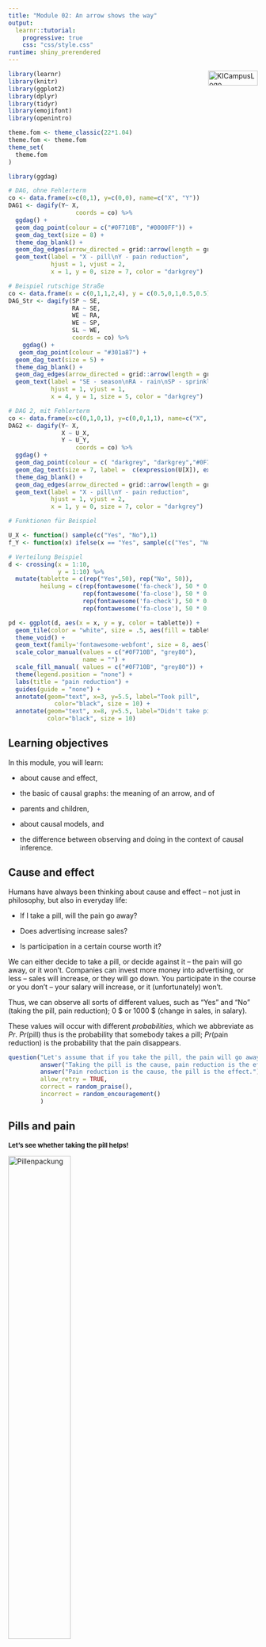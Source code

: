 ```yaml
---
title: "Module 02: An arrow shows the way"
output: 
  learnr::tutorial:
    progressive: true
    css: "css/style.css"
runtime: shiny_prerendered
---
```


<a href="https://ki-campus.org/">
<img border="0" alt="KICampusLogo" src="images/KIcampusLogo.png" width="100" height="30" style="float: right">
</a>

```r
library(learnr)
library(knitr)
library(ggplot2)
library(dplyr)
library(tidyr)
library(emojifont)
library(openintro)

theme.fom <- theme_classic(22*1.04)
theme.fom <- theme.fom
theme_set(
  theme.fom  
)

library(ggdag)

# DAG, ohne Fehlerterm
co <- data.frame(x=c(0,1), y=c(0,0), name=c("X", "Y"))
DAG1 <- dagify(Y~ X,
                   coords = co) %>% 
  ggdag() + 
  geom_dag_point(colour = c("#0F710B", "#0000FF")) + 
  geom_dag_text(size = 8) +
  theme_dag_blank() +
  geom_dag_edges(arrow_directed = grid::arrow(length = grid::unit(15, "pt"), type = "closed")) +
  geom_text(label = "X - pill\nY - pain reduction", 
            hjust = 1, vjust = 2,
            x = 1, y = 0, size = 7, color = "darkgrey") 

# Beispiel rutschige Straße
co <- data.frame(x = c(0,1,1,2,4), y = c(0.5,0,1,0.5,0.5), name = c("SE", "RA", "SP","WE","SL")) 
DAG_Str <- dagify(SP ~ SE,
                  RA ~ SE,
                  WE ~ RA,
                  WE ~ SP,
                  SL ~ WE,
                  coords = co) %>%
    ggdag() + 
   geom_dag_point(colour = "#301a87") +
  geom_dag_text(size = 5) +
  theme_dag_blank() +
  geom_dag_edges(arrow_directed = grid::arrow(length = grid::unit(15, "pt"), type = "closed")) +
  geom_text(label = "SE - season\nRA - rain\nSP - sprinkler\nWE - wet\nSL - slippery", 
            hjust = 1, vjust = 1,
            x = 4, y = 1, size = 5, color = "darkgrey") 

# DAG 2, mit Fehlerterm
co <- data.frame(x=c(0,1,0,1), y=c(0,0,1,1), name=c("X", "Y", "U_X", "U_Y"))
DAG2 <- dagify(Y~ X,
               X ~ U_X,
               Y ~ U_Y,
                   coords = co) %>% 
  ggdag() + 
  geom_dag_point(colour = c( "darkgrey", "darkgrey","#0F710B", "#0000FF")) + 
  geom_dag_text(size = 7, label =  c(expression(U[X]), expression(U[Y]), "X", "Y"), parse = TRUE) +
  theme_dag_blank() +
  geom_dag_edges(arrow_directed = grid::arrow(length = grid::unit(15, "pt"), type = "closed")) +
  geom_text(label = "X - pill\nY - pain reduction", 
            hjust = 1, vjust = 2,
            x = 1, y = 0, size = 7, color = "darkgrey")

# Funktionen für Beispiel

U_X <- function() sample(c("Yes", "No"),1)
f_Y <- function(x) ifelse(x == "Yes", sample(c("Yes", "No"), 1, prob = c(0.8,0.2)), sample(c("Yes", "No"), 1, prob = c(0.4,0.6)))

# Verteilung Beispiel
d <- crossing(x = 1:10,
              y = 1:10) %>%
  mutate(tablette = c(rep("Yes",50), rep("No", 50)),
         heilung = c(rep(fontawesome('fa-check'), 50 * 0.8),
                     rep(fontawesome('fa-close'), 50 * 0.2),
                     rep(fontawesome('fa-check'), 50 * 0.4),
                     rep(fontawesome('fa-close'), 50 * 0.6)))

pd <- ggplot(d, aes(x = x, y = y, color = tablette)) +
  geom_tile(color = "white", size = .5, aes(fill = tablette), alpha = .2) +
  theme_void() +
  geom_text(family='fontawesome-webfont', size = 8, aes(label = heilung)) +
  scale_color_manual(values = c("#0F710B", "grey80"),
                     name = "") +
  scale_fill_manual( values = c("#0F710B", "grey80")) +
  theme(legend.position = "none") +
  labs(title = "pain reduction") +
  guides(guide = "none") +
  annotate(geom="text", x=3, y=5.5, label="Took pill",
             color="black", size = 10) +
  annotate(geom="text", x=8, y=5.5, label="Didn't take pill",
           color="black", size = 10)

```

## Learning objectives

In this module, you will learn:

- about cause and effect,

- the basic of causal graphs: the meaning of an arrow, and of

- parents and children,

- about causal models, and

- the difference between observing and doing in the context of causal inference. 


## Cause and effect

Humans have always been thinking about cause and effect -- not just in philosophy, but also in everyday life:

- If I take a pill, will the pain go away?

- Does advertising increase sales?

- Is participation in a certain course worth it?

We can either decide to take a pill, or decide against it -- the pain will go away, or it won't.
Companies can invest more money into advertising, or less -- sales will increase, or they will go down.
You participate in the course or you don't -- your salary will increase, or it (unfortunately) won't.


Thus, we can observe all sorts of different values, such as "Yes" and "No" (taking the pill, pain reduction); $0$ &dollar; or $1000$ &dollar; (change in sales, in salary). 

These values will occur with different *probabilities*, which we abbreviate as $Pr$. $Pr(\text{pill})$ thus is the probability that somebody takes a pill;  $Pr(\text{pain reduction})$ is the probability that the pain disappears.


```r
question("Let's assume that if you take the pill, the pain will go away. What is cause and what is effect?",
         answer("Taking the pill is the cause, pain reduction is the effect.", correct = TRUE),
         answer("Pain reduction is the cause, the pill is the effect."),
         allow_retry = TRUE,
         correct = random_praise(),
         incorrect = random_encouragement()
         )
```

## Pills and pain

<!-- Quelle: https://github.com/TabeaG/Uebungsheft-Apps/blob/master/EinfuehrungWkeitInferenz/02_EinfuehrungWkeitInferenz.Rmd -->

<span style="font-size: 13px; font-weight: bold; margin-top: 20px;">
Let's see whether taking the pill helps!
</span>

<img src="images/Pillen.jpg" alt="Pillenpackung" width="50%" height="50%">
<!-- style="padding-left:50px;" -->
<span style="font-size: 10px;"><br>
Quelle: [https://pixabay.com/illustrations/jar-pills-medicine-bottle-2338584/](https://pixabay.com/illustrations/jar-pills-medicine-bottle-2338584/)
</span>

<span style="font-size: 13px; font-weight: bold; margin-top: 20px;">
Do you want to take the pill? <br> </span>
<span style="font-size: 13px; ">
Choose one of the buttons. You can try multiple times to see what happens.
</span> 

```r
actionButton("Pill", "Take pill", class="btn action-button", style="color: #FFF; background-color: #301a87; border-color: #301a87; order-radius: 10px; border-width: 2px")
```
```r
actionButton("nPill", "Don't take pill", class="btn action-button", style="color: #FFF; background-color: #301a87; border-color: #301a87; order-radius: 10px; border-width: 2px")
```


```r
htmlOutput("ergebnis")
```

```r
values <- reactiveValues()
values$text <- ""
values$versuch <- 0

p.tablette <- observeEvent(input$Pill, {
  values$versuch <- values$versuch + 1
  heilung <- sample(c("Yes", "No"), 1, prob = c(0.8,0.2))
  ergebnis <- ifelse(heilung == "Yes", paste0("<span style='color: green'>", values$versuch, ". attempt: </span> You took the pill and the pain went away."), paste0("<span style='color: green'>", values$versuch, ". attempt: </span> You took the pill but the pain did not go away."))
  
output$ergebnis <- renderText({
          ergebnis
        })
  
})
p.ktablette <- observeEvent(input$nPill, {
  values$versuch <- values$versuch + 1
  heilung <- sample(c("Yes", "No"), 1, prob = c(0.4,0.6))
  ergebnis <- ifelse(heilung == "Yes", paste0("<span style='color: green'>", values$versuch, ". attempt: </span> You did not take the pill, yet the pain went away."), paste0("<span style='color: green'>", values$versuch, ". attempt: </span> You did not take the pill and the pain did not go away."))
  
output$ergebnis <- renderText({
          ergebnis
        })
  
})
```

<br>


##

The properties we considered are, on an abstract level, variables. For example: 

- $X$: Taking a pill, Yes or No.

- $Y$: Pain reduction, Yes or No.

The so-called distribution of a variable describes the probabilities with which different values occur.

A variable $X$ is called a **cause** of $Y$, when the value of the **effect** $Y$ is changed by $X$, in other words $Y$ depends on $X$.

If you have tried both taking the pill and not taking it multiple times, you could observe that the pill often (but not always) leads to a pain reduction.
Furthermore, sometimes the pain went away even without a pill.

Here are the underlying probabilities:

- $Pr(\text{Pain reduction when pill was taken})=0.8=80\%$<br>
  and thus:
  $Pr(\text{No pain reduction when pill was taken})=1-0.8=0.2=20\%$

- $Pr(\text{Pain reduction when no pill was taken})=0.4=40\%$ <br>
  an thus:
  $Pr(\text{No pain reduction when no pill was taken})=1-0.4=0.6=60\%$

We can also depict this in a probability tree diagram, here assuming that half of the people do take the pill:

```r
treeDiag(c("Pill?","Pain reduction?"), 
         c(0.5,0.5),
         list(c(0.8,0.2), 
              c(0.4,0.6)),
         c("Yes", "No"),
         c("Yes","No"), 
         showSol = FALSE)
```


## Causal graphs

Alternatively, we could say that the distribution of $Y$ (pain reduction) *listens to* $X$ (taking the pill).
We can visualize this in a very simple graph:


```r
plot(DAG1)
```

In such a **graph**, the variables <green>pill</green> und <blue>pain reduction</blue> are so-called **nodes**. 
The **arrow** $\rightarrow$ between $\color{green}{X}$ and $\color{blue}{Y}$ is a so-called directed **edge** and indicates a causal dependence.


$\color{green}{X} \rightarrow \color{blue}{Y}$ also means that the value of $\color{green}{X}$ is not causally affected by $\color{blue}{Y}$. 
Thus, <blue>pain reduction</blue> does not retroactively change <green> pill</green>: $$\color{green}{\text{Taking a pill}} \not\leftarrow \color{blue}{\text{Pain reduction}}.$$

<br>

<img src="images/LichtSchalter.jpg" alt="Lichtschalter" width="50%" height="50%">
<!-- style="padding-left:50px;" -->
<span style="font-size: 10px;"><br>
Quelle: [https://pixabay.com/illustrations/switch-lightbulb-idea-inspiration-4539115/](Quelle: https://pixabay.com/illustrations/switch-lightbulb-idea-inspiration-4539115/)
</span>

```r
question("Which causal graph describes the relationship between light switch and light bulb?",
         answer("$\\text{Light bulb} \\rightarrow \\text{Light switch}$"),
         answer("$\\text{Light switch} \\rightarrow \\text{Light bulb}$", correct = TRUE, message = "Light switch on or off is the cause of the effect, light bulb on or off. If something breaks, the light bulb would remain switched off even if the switch is on. But without backcoupling, the switch doesn't turn off just because the light bulb stopped working."),
         allow_retry = TRUE,
         correct = random_praise(),
         incorrect = random_encouragement()
         )
```

## Children and parents

Some people believe that children listen to their parents.
The nice thing about the abstract world of causal graphs is that here this is indeed the case.


Variables (nodes), into which an arrow points, are called **children** of those variables, from which the arrows exist.
Those variables are in turn called **parents**: $\text{parent} \rightarrow \text{child}$. 
Above, <blue>pain reduction</blue> is a child of <green>pill</green> &ndash; conversely <green>pill</green> is a parent of <blue>pain reduction</blue>.
So in causal graphs, children do listen to their parents.

Here is another example: a causal graph that describes, how a road might end up slippery.
The probability of rain depends on the season.
The season also determines whether the sprinkler is switched on.
Both rain and season can make the street wet.
Once the street is wet, it may turn slippery:


```r
plot(DAG_Str)
```

Quelle: [Mohan und Pearl (2012)](https://ftp.cs.ucla.edu/pub/stat_ser/uai12-mohan-pearl.pdf)

```r
question("Which variable(s) are the parents of *wet* (WE)?",
         answer("There are none."),
         answer("Season (SE)."),
         answer("Sprinkler (SP) and rain (RA).", correct = TRUE,  message = "Wet depends on sprinkler and rain."),
         answer("Slippery (SL)."),
         allow_retry = TRUE,
         correct = random_praise(),
         incorrect = random_encouragement()
         )
```

```r
question("And which variable(s) are the children of wet?",
         answer("There are none."),
         answer("Season (SE)."),
         answer("Sprinkler (SP) and rain (RA)."),
         answer("Slippery (SL).", correct = TRUE , message = "Slippery depends on wet."),
         allow_retry = TRUE,
         correct = random_praise(),
         incorrect = random_encouragement()
         )
```

## Causal models

The **causal model** underlying the simple graph $\color{green}{X} \rightarrow \color{blue}{Y}$ consists of two assignments:

- $\color{green}{X} = U_{\color{green}{X}}$
- $\color{blue}{Y} = f_{\color{blue}{Y}}(\color{green}{X},U_{\color{blue}{Y}})$

Where $U_{\color{green}{X}}$ und $U_{\color{blue}{Y}}$ are unknown causes (in statistics often called error terms) of $\color{green}{X}$ and $\color{blue}{Y}$, and $f_{\color{blue}{Y}}(\color{green}{X},U_{\color{blue}{Y}})$ is the function, the mechanism, through which $\color{blue}{Y}$ is assigned a value based on $\color{green}{X},U_{\color{blue}{Y}}$. 

In the example
$$\color{green}{\text{pill}} \rightarrow \color{blue}{\text{pain reduction}}$$ 
$U_{\color{green}{\text{pill}}}$ contains the unknown (potentially random) reasons that lead somebody to take the pill (or not), and $U_{\color{blue}{\text{pain reduction}}}$ contains any unknown (potentially random) additional reasons why the pain may go away, with or without taking the pill.


Here, we will assume that $U_{\color{green}{X}}$ and $U_{\color{blue}{Y}}$ are completely independent of each other.

These so-called errors can be added to the graph, but they are often omitted to avoid crowding of the graph. 


```r
plot(DAG2)
```


Let us assume you flip a coin (`ux()`) to determine whether you will take the pill or not, and the following applies to pain reduction (`fy()`):

- $Pr(\text{Pain reduction, if pill was taken})=0.8$ 

- $Pr(\text{No pain reduction, if pill was taken})=1-0.8=0.2$

- $Pr(\text{Pain reduction, if no pill was taken})=0.4$ 

- $Pr(\text{No pain reduction, if no pill was taken})=1-0.4=0.6$

Let us simulate this situation multiple times by pressing `Run Code` and observe which value the variables take on:


```r
x <- U_X()
cat("Pill? ", x, "\n")
y <- f_Y(x)
cat("Pain reduction? ", y, "\n")
```

```r
# Here is the R code of the underlying functions:
U_X <- function() sample(c("Yes", "No"),1)

f_Y <- function(x) ifelse(x == "Yes", 
                          sample(c("Yes", "No"), 1, prob = c(0.8, 0.2)), 
                          sample(c("Yes", "No"), 1, prob = c(0.4, 0.6)))
```


## Observation

If $100$ people flip a coin to determine whether they will take the pill or not, we expect on average that $50$ will take the pill (green) and of these,  $50 \times 0.8 = 40$ will experience a pain reduction (<i class="fa fa-check" aria-hidden="true"></i>). The other $50-40=10$ won't (<i class="fa fa-close" aria-hidden="true"></i>). 
Of the $50$ who do not take the pill (grey), $50 \times 0.4 = 20$ will experience a pain reduction (<i class="fa fa-check" aria-hidden="true"></i>) and the remaining $50-20=30$ won't (<i class="fa fa-close" aria-hidden="true"></i>):

```r
plot(pd)
```

All in all, we expect that on average $40 + 20 = 60$ of $100$ people experience a pain reduction, as long as $U_{\color{green}{\text{pill}}}$ is randomly Yes or No with $Pr(\color{green}{\text{pill}})=0.5$. 

We only **observe** which value the cause $\color{green}{X}$ takes on. 

```r
question("What happens if we intervene so that taking the pill is no longer random -- but instead we determine that everybody has to take the pill?",
         answer("The same number of people will experience a pain reduction."),
         answer("More people will experience a pain reduction.", correct = TRUE, message = "Thanks to the intervention, it is no longer $Pr(\\color{green}{\\text{pill}})=0.5$ but $Pr(\\color{green}{\\text{pill}})=1$. Since the pill helps in $80\\%$ of the cases, we can expect on average a pain reduction for $100 \\times 0.8 = 80$ out of $100$ people."),
         answer("Fewer people will experience a pain reduction."),
         allow_retry = TRUE,
         correct = random_praise(),
         incorrect = random_encouragement()
         )
```

## Interventions

During an **intervention**, we act and actually do something.
The causal model no longer says:


$$\color{green}{X} = U_{\color{green}{X}}$$
but instead, for example -- if we force everyone to take the pill:

$$\color{green}{X} = 1$$

with $\color{green}{X} = \cases{1: \quad \text{pill} \\ 0: \quad \text{No pill}}$.

To formalize the difference between observation and intervention, there is a distinct operator to indicate an operation: $do(\cdot)$ (as in "to do something").
For example, to say that we *force* everybody to take the pill, we can write  $do(\color{green}{X} = 1)$.

```r
question("How can we describe an intervention that leads to nobody taking the pill?",
         answer("$do(\\color{green}{X} = 0)$", correct = TRUE,  message = "$do(\\cdot)$ indicates an action, $\\color{green}{X} = 0$ indicates that nobody takes the pill."),         
         answer("$do(\\color{green}{X} = 1)$"),
         allow_retry = TRUE,
         correct = random_praise(),
         incorrect = random_encouragement()
         )
```

## Reverse causality

If the suspected cause is in reality the effect, and conversely if the suspected effect is in reality the cause, we encounter the problem of **reverse causality**. We assume $A \rightarrow B$, but in reality $B \rightarrow A$ is true.

We differentiate between cause and effect on the basis of substantive, theoretical considerations.
Time can help to determine what is going on (cause precedes effect), and so can experiments (Module 8).
Both are part of the [Bradford-Hill-criteria](https://journals.sagepub.com/doi/pdf/10.1177/003591576505800503) for causality:

- Strength: causality is more plausible if the association is strong (e.g., high correlation coefficient) and statistically significant.
- Consistency: causality is more plausible when the association is found repeatedly.
- Specificity: causality is more plausible if there are no alternative explanations.
- Temporality: causality is more plausible if the effect comes after the cause. 
- Gradient: causality is more plausible when a larger value of the cause is associated with a larger value of the effect.
- Plausibility: causality is more plausible when there is a substantively plausible mechanism connecting cause and effect.
- Coherence: causality is more plausible if it is aligned with known facts and theories.
- Experiment: causality is more plausible if there is experimental evidence.
- Analogy: causality is more plausible if there are known similar pairs of cause and effect.


## Outlook

Causal inference helps us to investigate differences in the distribution of the effect $\color{blue}{Y}$, depending on whether $\color{green}{X}$ was simply observed or actually determined by an intervention ($do(\color{green}{X})$).

This *causal ladder* is part of the next module.

<img src="images/Leiter.png" alt="Lichtschalter" width="50%" height="50%">
<!-- style="padding-left:50px;" -->
<span style="font-size: 10px;"><br>
Quelle: [https://pixabay.com/vectors/good-girls-cloud-star-ladder-2204244/](Quelle: https://pixabay.com/vectors/good-girls-cloud-star-ladder-2204244/)
</span>

## AI Campus

[Back to course](https://learn.ki-campus.org/courses/b4f3bf71-74b1-48d8-a4c4-61aef5a808eb/launch)